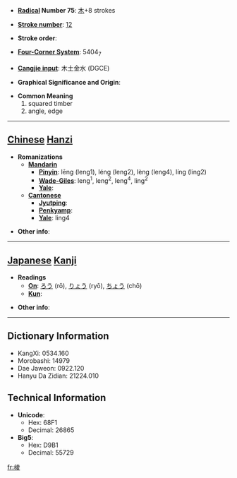 * '''[[Wiktionary:Chinese radical index| Radical]] Number 75''': [[Wiktionary:Chinese radical index 木|木]]+8 strokes

* '''[[Wiktionary:Chinese total strokes index|Stroke number]]''': [[Wiktionary:Chinese total strokes index 12|12]]

* '''Stroke order''': 

* '''[[Wiktionary:Chinese four corner index|Four-Corner System]]''': 5404<sub>7</sub>

* '''[[Wiktionary:Chinese Cangjie index|Cangjie input]]''': 木土金水 (DGCE)

* '''Graphical Significance and Origin''': 

* '''Common Meaning'''
*#squared timber
*# angle, edge


----

== [[Chinese]] [[Hanzi]] ==

* '''Romanizations'''
** '''[[Mandarin]]'''
*** '''[[Pinyin]]''': lēng (leng1), léng (leng2), lèng (leng4), líng (ling2)
*** '''[[Wade-Giles]]''': leng<sup>1</sup>, leng<sup>2</sup>, leng<sup>4</sup>, ling<sup>2</sup>
*** '''[[Yale]]''': 
** '''[[Cantonese]]'''
*** '''[[Jyutping]]''':
*** '''[[Penkyamp]]''': 
*** '''[[Yale]]''': ling4

* '''Other info''': 

----

== [[Japanese]] [[Kanji]] ==

* '''Readings'''
** '''[[On]]''': [[ろう]] (rō), [[りょう]] (ryō), [[ちょう]] (chō)
** '''[[Kun]]''': 

* '''Other info''':  

----

== Dictionary Information ==

* KangXi: 0534.160
* Morobashi: 14979
* Dae Jaweon: 0922.120
* Hanyu Da Zidian: 21224.010

== Technical Information ==

* '''Unicode''':
** Hex: 68F1
** Decimal: 26865
* '''Big5''':
** Hex: D9B1
** Decimal: 55729

[[fr:棱]]